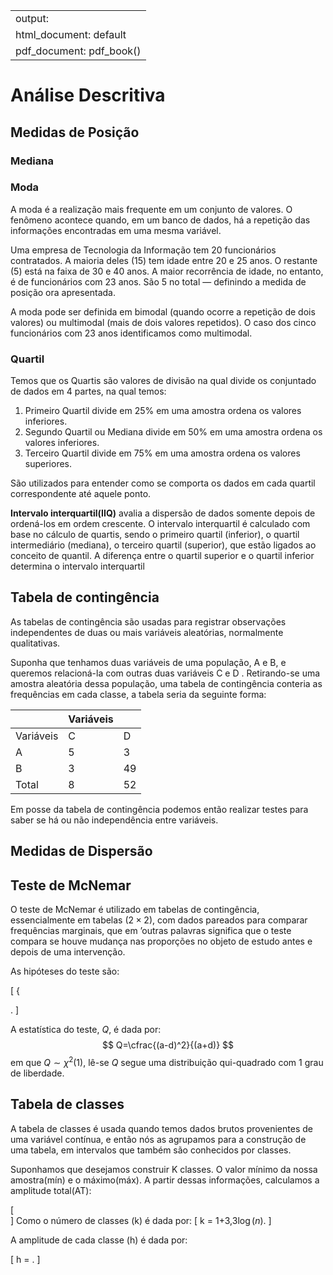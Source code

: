 ---
output:
  html_document: default
  pdf_document: pdf_book()
 ---
# Análise Descritiva {-}


## Medidas de Posição

### Mediana

### Moda

 A moda é a realização mais frequente em um conjunto de valores. O fenômeno acontece quando, em um banco de dados, há a repetição das informações encontradas em uma mesma variável. 
 
 Uma empresa de Tecnologia da Informação tem 20 funcionários contratados. A maioria deles (15) tem idade entre 20 e 25 anos. O restante (5) está na faixa de 30 e 40 anos. A maior recorrência de idade, no entanto, é de funcionários com 23 anos. São 5 no total — definindo a medida de posição ora apresentada.

A moda pode ser definida em bimodal (quando ocorre a repetição de dois valores) ou multimodal (mais de dois valores repetidos). O caso dos cinco funcionários com 23 anos identificamos como multimodal. 

### Quartil


Temos que os Quartis são valores de divisão na qual divide os conjuntado de dados em 4 partes, na qual temos:


1. Primeiro Quartil divide em $25\%$ em uma amostra ordena os valores inferiores.
2. Segundo Quartil ou Mediana divide em $50\%$ em uma amostra ordena os valores inferiores.
3.  Terceiro Quartil divide em $75\%$ em uma amostra ordena os valores superiores.




São utilizados para entender como se comporta os dados em cada quartil correspondente até aquele ponto.  


 **Intervalo interquartil(IIQ)** avalia a dispersão de dados somente depois de ordená-los em ordem crescente. O intervalo interquartil é calculado com base no cálculo de quartis, sendo o primeiro quartil (inferior), o quartil intermediário (mediana), o terceiro quartil (superior), que estão ligados ao conceito de quantil. A diferença entre o quartil superior e o quartil inferior determina o intervalo interquartil

## Tabela de contingência
As tabelas de contingência são usadas para registrar observações independentes de duas ou mais variáveis aleatórias, normalmente qualitativas.

Suponha que tenhamos duas variáveis de uma população, A e B, e queremos relacioná-la com outras duas variáveis C e D . Retirando-se uma amostra aleatória dessa população, uma tabela de contingência conteria as frequências em cada classe, a tabela seria da seguinte forma:

|           | Variáveis                          |
|-----------|-------------------------------|----|
| Variáveis | C                             | D  |
| A         | 5                             | 3  |
| B         | 3                             | 49 |
| Total     | 8                             | 52 |


Em posse da tabela de contingência podemos então realizar testes para saber se há ou não independência entre variáveis.

## Medidas de  Dispersão


## Teste de McNemar 
O teste de McNemar é utilizado em tabelas de contingência, essencialmente em tabelas $(2\times2)$, com dados pareados para comparar frequências marginais, que em 'outras palavras significa que o teste compara se houve mudança nas proporções no objeto de estudo antes e depois de uma intervenção. 

As hipóteses do teste são:

\[
 \left\{  \begin{array}{l}
H_0: \text{As variáveis linha e coluna possuem as mesmas proporções},\\
H_1:  \text{As variáveis linha e coluna possuem proporções diferentes}. \\ 
\end{array} \right.
\]

A estatística do teste, $Q$, é dada por:
$$ Q=\cfrac{(a-d)^2}{(a+d)} $$
em que $Q \sim \chi^2(1)$, lê-se $Q$ segue uma distribuição qui-quadrado com 1 grau de liberdade.

## Tabela de classes 

A tabela de classes é usada quando temos dados brutos provenientes de uma variável contínua, e então nós as agrupamos para a construção de uma tabela, em intervalos que também são conhecidos por classes.

Suponhamos que desejamos construir K classes. O valor mínimo da nossa amostra(mín) e o máximo(máx). A partir dessas informações, calculamos a amplitude total(AT):


\[ \text{AT = máx – mín.}    
\]
Como o número de classes (k) é dada por:
\[
    k = 1+3,3$\log(n)$.
\]

A amplitude de cada classe (h) é dada por:

\[
    h = \frac{AT}{k}.
\]  

